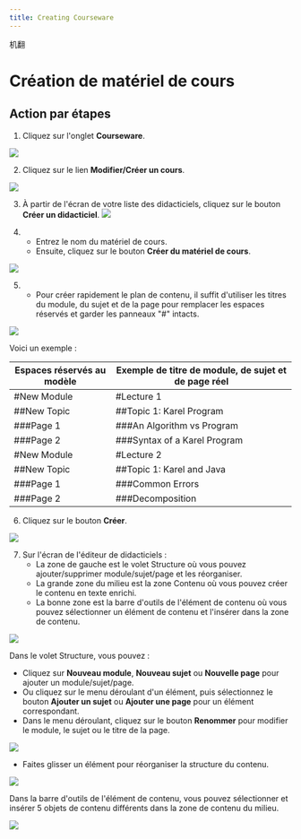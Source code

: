 ```yaml
--- 
title: Creating Courseware
--- 
```



机翻
# Création de matériel de cours 
 
 ## Action par étapes 
 1. Cliquez sur l'onglet **Courseware**. 
 
 ![]( /img/ulearning/teacher/prepare04.png) 
 
 2. Cliquez sur le lien **Modifier/Créer un cours**. 
 
 ![]( /img/ulearning/teacher/prepare05.png) 
 
 3. À partir de l'écran de votre liste des didacticiels, cliquez sur le bouton **Créer un didacticiel**. 
 ![]( /img/ulearning/teacher/prepare06.png) 
 
 4. - Entrez le nom du matériel de cours. 
    - Ensuite, cliquez sur le bouton **Créer du matériel de cours**. 
 
 ![]( /img/ulearning/teacher/prepare07.png) 
 
 5. - Pour créer rapidement le plan de contenu, il suffit d'utiliser les titres du module, du sujet et de la page pour remplacer les espaces réservés et garder les panneaux "#" intacts.

![](/img/ulearning/teacher/prepare08.png)

   Voici un exemple : 

   Espaces réservés au modèle | Exemple de titre de module, de sujet et de page réel
   --- | ---
   #New Module | #Lecture 1
   ##New Topic | ##Topic 1: Karel Program
   ###Page 1 | ###An Algorithm vs Program
   ###Page 2 | ###Syntax of a Karel Program
   #New Module | #Lecture 2
   ##New Topic | ##Topic 1: Karel and Java
   ###Page 1 | ###Common Errors
   ###Page 2 | ###Decomposition

6. Cliquez sur le bouton **Créer**. 
 
 ![]( /img/ulearning/teacher/prepare09.png) 
 
 7. Sur l'écran de l'éditeur de didacticiels : 
    - La zone de gauche est le volet Structure où vous pouvez ajouter/supprimer module/sujet/page et les réorganiser. 
    - La grande zone du milieu est la zone Contenu où vous pouvez créer le contenu en texte enrichi. 
    - La bonne zone est la barre d'outils de l'élément de contenu où vous pouvez sélectionner un élément de contenu et l'insérer dans la zone de contenu. 
 
 ![]( /img/ulearning/teacher/prepare10.png) 
 
 Dans le volet Structure, vous pouvez : 
 - Cliquez sur **Nouveau module**, **Nouveau sujet** ou **Nouvelle page** pour ajouter un module/sujet/page. 
 - Ou cliquez sur le menu déroulant d'un élément, puis sélectionnez le bouton **Ajouter un sujet** ou **Ajouter une page** pour un élément correspondant. 
 - Dans le menu déroulant, cliquez sur le bouton **Renommer** pour modifier le module, le sujet ou le titre de la page. 
 
 ![]( /img/ulearning/teacher/prepare11.png) 
 
 - Faites glisser un élément pour réorganiser la structure du contenu. 
 
 ![]( /img/ulearning/teacher/prepare12.png) 
 
 Dans la barre d'outils de l'élément de contenu, vous pouvez sélectionner et insérer 5 objets de contenu différents dans la zone de contenu du milieu. 
 
 ![]( /img/ulearning/teacher/prepare13.png)
